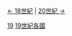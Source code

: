 [[:Category:依年份劃分的18世紀各國|← 18世紀]] | [[:Category:依年份劃分的20世紀各國|20世紀 →]]

[[Category:各年份各國|19]]
[[Category:19世紀各國|]]